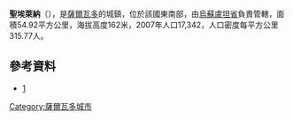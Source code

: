'''聖埃萊納'''（{{lang-es|Santa Elena}}），是[[薩爾瓦多|薩爾瓦多]]的城鎮，位於該國東南部，由[[烏蘇盧坦省|烏蘇盧坦省]]負責管轄，面積54.92平方公里，海拔高度162米，2007年人口17,342，人口密度每平方公里315.77人。

{{coord|13|23|N|88|25|W|source:itwiki_region:SV|display=title}}

==參考資料==
*[https://commons.wikimedia.org/wiki/File:Youth_Centre_%22Felix_de_Jesus_Parada%22.jpg] {{Wayback|url=https://commons.wikimedia.org/wiki/File:Youth_Centre_%22Felix_de_Jesus_Parada%22.jpg |date=20140327221510 }}

{{ElSalvador-geo-stub}}
[[Category:薩爾瓦多城市|Category:薩爾瓦多城市]]